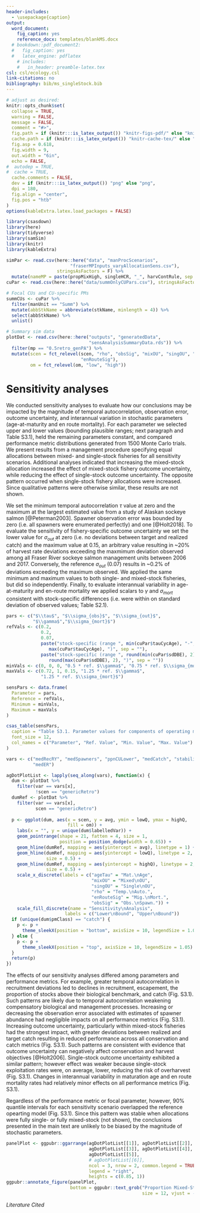 ```yaml
---
header-includes:
  - \usepackage{caption}
output:
  word_document:
    fig_caption: yes
    reference_docx: templates/blankMS.docx
  # bookdown::pdf_document2:
  #   fig_caption: yes
  #   latex_engine: pdflatex
    # includes:
    #   in_header: preamble-latex.tex
csl: csl/ecology.csl
link-citations: no
bibliography: bib/ms_singleStock.bib
---
```


```r
# adjust as desired:
knitr::opts_chunk$set(
  collapse = TRUE,
  warning = FALSE,
  message = FALSE,
  comment = "#>",
  fig.path = if (knitr:::is_latex_output()) "knitr-figs-pdf/" else "knitr-figs-docx/",
  cache.path = if (knitr:::is_latex_output()) "knitr-cache-tex/" else "knitr-cache-docx/",
  fig.asp = 0.618,
  fig.width = 9,
  out.width = "6in",
  echo = FALSE,
#  autodep = TRUE,
#  cache = TRUE,
  cache.comments = FALSE,
  dev = if (knitr:::is_latex_output()) "png" else "png",
  dpi = 180,
  fig.align = "center",
  fig.pos = "htb"
)
options(kableExtra.latex.load_packages = FALSE)
```


```r
library(csasdown)
library(here)
library(tidyverse)
library(samSim)
library(knitr)
library(kableExtra)

simPar <- read.csv(here::here("data", "manProcScenarios",
                        "fraserMPInputs_varyAllocationSens.csv"), 
                   stringsAsFactors = F) %>% 
  mutate(nameMP = paste(propMixHigh, singleHCR, "_", harvContRule, sep = ""))
cuPar <- read.csv(here::here("data/summOnlyCUPars.csv"), stringsAsFactors = F)

# Focal CUs and CU-specific PMs
summCUs <- cuPar %>% 
  filter(manUnit == "Summ") %>% 
  mutate(abbStkName = abbreviate(stkName, minlength = 4)) %>% 
  select(abbStkName) %>% 
  unlist()

# Summary sim data
plotDat <- read.csv(here::here("outputs", "generatedData", 
                               "sensAnalysisSummaryData.rds")) %>% 
  filter(mp == "0.5retro_genPA") %>% 
  mutate(scen = fct_relevel(scen, "rho", "obsSig", "mixOU", "singOU", "ageTau",
                            "enRouteSig"),
         om = fct_relevel(om, "low", "high"))
```


# Sensitivity analyses 

We conducted sensitivity analyses to evaluate how our conclusions may be impacted by the magnitude of temporal autocorrelation, observation error, outcome uncertainty, and interannual variation in stochastic parameters (age-at-maturity and en route mortality). For each parameter we selected upper and lower values (bounding plausible ranges; next paragraph and Table S3.1), held the remaining parameters constant, and compared performance metric distributions generated from 1500 Monte Carlo trials. We present results from a management procedure specifying equal allocations between mixed- and single-stock fisheries for all sensitivity scenarios. Additional analyses indicated that increasing the mixed-stock allocation increased the effect of mixed-stock fishery outcome uncertainty, while reducing the effect of single-stock outcome uncertainty. The opposite pattern occurred when single-stock fishery allocations were increased. Since qualitative patterns were otherwise similar, these results are not shown.

We set the minimum temporal autocorrelation $\tau$ value at zero and the maximum at the largest estimated value from a study of Alaskan sockeye salmon [@Peterman2003]. Spawner observation error was bounded by zero (i.e. all spawners were enumerated perfectly) and one [@Holt2018]. To evaluate the sensitivity of fishery-specific outcome uncertainty we set the lower value for $\sigma_{out}$ at zero (i.e. no deviations between target and realized catch) and the maximum value at 0.15, an arbitrary value resulting in ~20% of harvest rate deviations exceeding the maxmimum deviation observed among all Fraser River sockeye salmon management units between 2006 and 2017. Conversely, the reference $\sigma_{out}$ (0.07) results in ~0.2% of deviations exceeding the maximum observed. We applied the same minimum and maximum values to both single- and mixed-stock fisheries, but did so independently. Finally, to evaluate interannual variability in age-at-maturity and en-route mortality we applied scalars to $\gamma$ and $\sigma_{mort}$ consistent with stock-specific differences (i.e. were within on standard deviation of observed values; Table S2.1). 

```r
pars <- c("$\\tau$", "$\\sigma_{obs}$", "$\\sigma_{out}$",
          "$\\gamma$","$\\sigma_{mort}$") 
refVals <- c(0.2,
             0.2,
             0.07,
             paste("stock-specific (range ", min(cuPar$tauCycAge), "-",
                max(cuPar$tauCycAge), ")", sep = ""),
             paste("stock-specific (range ", round(min(cuPar$sdDBE), 2), "-",
                round(max(cuPar$sdDBE), 2), ")", sep = ""))
minVals <- c(0, 0, 0, "0.5 * ref. $\\gamma$", "0.75 * ref. $\\sigma_{mort}$")
maxVals <- c(0.72, 1, 0.15, "1.25 * ref. $\\gamma$", 
             "1.25 * ref. $\\sigma_{mort}$")

sensPars <- data.frame(
  Parameter = pars,
  Reference = refVals,
  Minimum = minVals,
  Maximum = maxVals
)

csas_table(sensPars,
  caption = "Table S3.1. Parameter values for components of operating model and management procedure that were adjusted in sensitivity analyses.",
  font_size = 12,
  col_names = c("Parameter", "Ref. Value", "Min. Value", "Max. Value")
)
```


```r
vars <- c("medRecRY", "medSpawners", "ppnCULower", "medCatch", "stabilityCatch",
          "medER")

agDotPlotList <- lapply(seq_along(vars), function(x) {
  dum <- plotDat %>% 
    filter(var == vars[x],
           !scen == "genericRetro") 
  dumRef <- plotDat %>% 
    filter(var == vars[x],
           scen == "genericRetro")
  
  p <- ggplot(dum, aes(x = scen, y = avg, ymin = lowQ, ymax = highQ,
                       fill = om)) +
    labs(x = "", y = unique(dum$labelledVar)) +
    geom_pointrange(shape = 21, fatten = 4, size = 1,
                    position = position_dodge(width = 0.65)) +
    geom_hline(dumRef, mapping = aes(yintercept = avg), linetype = 1) +
    geom_hline(dumRef, mapping = aes(yintercept = lowQ), linetype = 2, 
               size = 0.5) +
    geom_hline(dumRef, mapping = aes(yintercept = highQ), linetype = 2, 
               size = 0.5) +
    scale_x_discrete(labels = c("ageTau" = "Mat.\nAge",
                                "mixOU" = "Mixed\nOU",
                                "singOU" = "Single\nOU",
                                "rho" = "Temp.\nAuto.",
                                "enRouteSig" = "Mig.\nMort.",
                                "obsSig" = "Obs.\nSpawn.")) +
    scale_fill_discrete(name = "Sensitivity\nAnalysis",
                      labels = c("Lower\nBound", "Upper\nBound"))
  if (unique(dum$pmClass) == "catch") {
    p <- p +
      theme_sleekX(position = "bottom", axisSize = 10, legendSize = 1.05)
  } else {
    p <- p +
      theme_sleekX(position = "top", axisSize = 10, legendSize = 1.05)
  }
  return(p)
})
```

The effects of our sensitivity analyses differed among parameters and performance metrics. For example, greater temporal autocorrelation in recruitment deviations led to declines in recruitment, escapement, the proportion of stocks above their biological benchmark, and catch (Fig. S3.1). Such patterns are likely due to temporal autocorrelation weakening compensatory biological and management processes. Increasing or decreasing the observation error associated with estimates of spawner abundance had negligible impacts on all performance metrics (Fig. S3.1). Increasing outcome uncertainty, particularly within mixed-stock fisheries had the strongest impact, with greater deviations between realized and target catch resulting in reduced performance across all conservation and catch metrics (Fig. S3.1). Such patterns are consistent with evidence that outcome uncertainty can negatively affect conservation and harvest objectives [@Holt2006]. Single-stock outcome uncertainty exhibited a similar pattern; however effect was weaker because single-stock exploitation rates were, on average, lower, reducing the risk of overharvest (Fig. S3.1). Changes in interannual variability in maturation age and en route mortality rates had relatively minor effects on all performance metrics (Fig. S3.1). 

Regardless of the performance metric or focal parameter, however, 90% quantile intervals for each sensitivity scenario overlapped the reference opearting model (Fig. S3.1). Since this pattern was stable when allocations were fully single- or fully mixed-stock (not shown), the conclusions presented in the main text are unlikely to be biased by the magnitude of stochastic parameters.

```r
panelPlot <- ggpubr::ggarrange(agDotPlotList[[1]], agDotPlotList[[2]],
                               agDotPlotList[[3]], agDotPlotList[[4]],
                               agDotPlotList[[5]], 
                               # agDotPlotList[[6]],
                               ncol = 3, nrow = 2, common.legend = TRUE,
                               legend = "right",
                               heights = c(0.85, 1))
ggpubr::annotate_figure(panelPlot,
                        bottom = ggpubr::text_grob("Proportion Mixed-Stock TAC",
                                                   size = 12, vjust = -1))
```

_Literature Cited_

